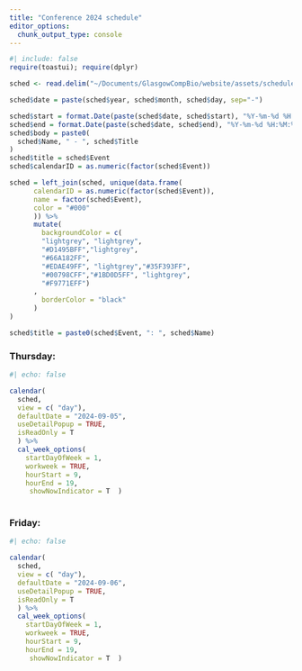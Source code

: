 ```yaml
---
title: "Conference 2024 schedule"
editor_options: 
  chunk_output_type: console
---
```


```r
#| include: false
require(toastui); require(dplyr)

sched <- read.delim("~/Documents/GlasgowCompBio/website/assets/schedule/2024_sched.txt")

sched$date = paste(sched$year, sched$month, sched$day, sep="-")

sched$start = format.Date(paste(sched$date, sched$start), "%Y-%m-%d %H:%M:%S")
sched$end = format.Date(paste(sched$date, sched$end), "%Y-%m-%d %H:%M:%S")
sched$body = paste0(
  sched$Name, " - ", sched$Title
)
sched$title = sched$Event
sched$calendarID = as.numeric(factor(sched$Event))

sched = left_join(sched, unique(data.frame(
      calendarID = as.numeric(factor(sched$Event)),
      name = factor(sched$Event),
      color = "#000"
      )) %>%
      mutate(
        backgroundColor = c(
        "lightgrey", "lightgrey",
        "#D1495BFF","lightgrey",
        "#66A182FF",
        "#EDAE49FF", "lightgrey","#35F393FF",
        "#00798CFF","#1BD0D5FF", "lightgrey",
        "#F9771EFF")
      ,
        borderColor = "black"
      )
)

sched$title = paste0(sched$Event, ": ", sched$Name)

```

### Thursday:

```r
#| echo: false

calendar(
  sched,
  view = c( "day"),
  defaultDate = "2024-09-05",
  useDetailPopup = TRUE,
  isReadOnly = T
  ) %>% 
  cal_week_options(
    startDayOfWeek = 1,
    workweek = TRUE,
    hourStart = 9,
    hourEnd = 19,
     showNowIndicator = T  ) 
  


```

### Friday:

```r
#| echo: false

calendar(
  sched,
  view = c( "day"),
  defaultDate = "2024-09-06",
  useDetailPopup = TRUE,
  isReadOnly = T
  ) %>% 
  cal_week_options(
    startDayOfWeek = 1,
    workweek = TRUE,
    hourStart = 9,
    hourEnd = 19,
     showNowIndicator = T  ) 
```
